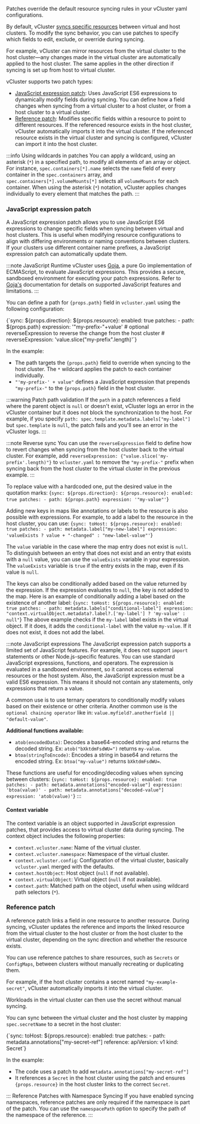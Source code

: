 
<ProAdmonition/>

Patches override the default resource syncing rules in your vCluster yaml configurations.

By default, vCluster [syncs specific resources](https://www.vcluster.com/docs/vcluster/next/configure/vcluster-yaml/sync/) between virtual and host clusters. To modify the sync behavior, you can use patches to specify which fields to edit, exclude, or override during syncing.

For example, vCluster can mirror resources from the virtual cluster to the host cluster—any changes made in the virtual cluster are automatically applied to the host cluster. The same applies in the other direction if syncing is set up from host to virtual cluster.

vCluster supports two patch types:

- [JavaScript expression patch](#javascript-expression-patch): Uses JavaScript ES6 expressions to dynamically modify fields during syncing. You can define how a field changes when syncing from a virtual cluster to a host cluster, or from a host cluster to a virtual cluster.
- [Reference patch](#reference-patch): Modifies specific fields within a resource to point to different resources. If the referenced resource exists in the host cluster, vCluster automatically imports it into the virtual cluster. If the referenced resource exists in the virtual cluster and syncing is configured, vCluster can import it into the host cluster.

:::info Using wildcards in patches
You can apply a wildcard, using an asterisk (`*`) in a specified path, to modify all elements of an array or object.
For instance, `spec.containers[*].name` selects the `name` field of every container in the `spec.containers` array, and `spec.containers[*].volumeMounts[*]` selects all `volumeMounts` for each container.
When using the asterisk (`*`) notation, vCluster applies changes individually to every element that matches the path.
:::

### JavaScript expression patch

A JavaScript expression patch allows you to use JavaScript ES6 expressions to change specific fields when syncing between virtual and host clusters.
This is useful when modifying resource configurations to align with differing environments or naming conventions between clusters. If your clusters use different container name prefixes, a JavaScript expression patch can automatically update them.

:::note JavaScript Runtime
vCluster uses [Goja](https://github.com/dop251/goja), a pure Go implementation of ECMAScript, to evaluate JavaScript expressions. This provides a secure, sandboxed environment for executing your patch expressions.
Refer to [Goja's](https://pkg.go.dev/github.com/dop251/goja) documentation for details on supported JavaScript features and limitations.
:::

You can define a path for <code>{props.path}</code> field in `vcluster.yaml` using the following configuration:

<CodeBlock language="yaml">
{`sync:
    ${props.direction}:
      ${props.resource}:
        enabled: true
        patches:
        - path: ${props.path}
          expression: '"my-prefix-"+value'
          # optional reverseExpression to reverse the change from the host cluster
          # reverseExpression: 'value.slice("my-prefix".length)'`}
</CodeBlock>

In the example:

  - The path targets the <code>{props.path}</code> field to override when syncing to the host cluster. The `*` wildcard applies the patch to each container individually.
  - `"'my-prefix-' + value"` defines a JavaScript expression that prepends `"my-prefix-"` to the <code>{props.path}</code> field in the host cluster.

:::warning Patch path validation
If the `path` in a patch references a field where the parent object is `null` or doesn't exist, vCluster logs an error in the vCluster container but it does not block the synchronization to the host.
For example, if you specify `path: spec.template.metadata.labels["my-label"]` but `spec.template` is `null`, the patch fails and you'll see an error in the vCluster logs.
:::

:::note Reverse sync
You can use the `reverseExpression` field to define how to revert changes when syncing from the host cluster back to the virtual cluster.
For example, add `reverseExpression: {"value.slice('my-prefix'.length)"}` to `vcluster.yaml` to remove the `"my-prefix-"` prefix when syncing back from the host cluster to the virtual cluster in the previous example.
:::

To replace value with a hardcoded one, put the desired value in the quotation marks:
<CodeBlock language="yaml">
{`sync:
    ${props.direction}:
      ${props.resource}:
        enabled: true
        patches:
        - path: ${props.path}
          expression: '"my-value"'`}
</CodeBlock>

Adding new keys in maps like annotations or labels to the resource is also possible with expressions.
For example, to add a label to the resource in the host cluster, you can use:
<CodeBlock language="yaml">
{`sync:
    toHost:
      ${props.resource}:
        enabled: true
        patches:
        - path: metadata.label["my-new-label"]
          expression: 'valueExists ? value + "-changed" : "new-label-value"'`}
</CodeBlock>

The `value` variable in the case where the map entry does not exist is `null`.
To distinguish between an entry that does not exist and an entry that exists with a `null` value, you can use the `valueExists` variable in your expression.
The `valueExists` variable is `true` if the entry exists in the map, even if its value is `null`.

The keys can also be conditionally added based on the value returned by the expression. If the expression evaluates to `null`, the key is not added to the map.
Here is an example of conditionally adding a label based on the existence of another label:
<CodeBlock language="yaml">
{`sync:
    toHost:
      ${props.resource}:
        enabled: true
        patches:
        - path: metadata.labels["conditional-label"]
          expression: "context.virtualObject.metadata?.label?.['my-label'] ? 'my-value' : null"`}
</CodeBlock>
The above example checks if the `my-label` label exists in the virtual object. If it does, it adds the `conditional-label` with the value `my-value`. If it does not exist, it does not add the label.

:::note JavaScript expressions
The JavaScript expression patch supports a limited set of JavaScript features. For example, it does not support `import` statements or other Node.js-specific features. You can use standard JavaScript expressions, functions, and operators.
The expression is evaluated in a sandboxed environment, so it cannot access external resources or the host system.
Also, the JavaScript expression must be a valid ES6 expression. This means it should not contain any statements, only expressions that return a value.

A common use is to use ternary operators to conditionally modify values based on their existence or other criteria.
Another common use is the `optional chaining operator` like in: `value.myfield?.anotherfield || "default-value"`.

**Additional functions available:**
- `atob(encodedData)`: Decodes a base64-encoded string and returns the decoded string. Ex: `atob("bXktdmFsdWU=")` returns `my-value`.
- `btoa(stringToEncode)`: Encodes a string in base64 and returns the encoded string. Ex: `btoa("my-value")` returns `bXktdmFsdWU=`.

These functions are useful for encoding/decoding values when syncing between clusters:
<CodeBlock language="yaml">
{`sync:
    toHost:
      ${props.resource}:
        enabled: true
        patches:
        - path: metadata.annotations["encoded-value"]
          expression: 'btoa(value)'
        - path: metadata.annotations["decoded-value"]
          expression: 'atob(value)'`}
</CodeBlock>
:::

#### Context variable

The context variable is an object supported in JavaScript expression patches, that provides access to virtual cluster data during syncing. The context object includes the following properties:

* `context.vcluster.name`: Name of the virtual cluster.
* `context.vcluster.namespace`: Namespace of the virtual cluster.
* `context.vcluster.config`: Configuration of the virtual cluster, basically `vcluster.yaml` merged with the defaults.
* `context.hostObject`: Host object (`null` if not available).
* `context.virtualObject`: Virtual object (`null` if not available).
* `context.path`: Matched path on the object, useful when using wildcard path selectors (`*`).

### Reference patch

A reference patch links a field in one resource to another resource. During syncing, vCluster updates the reference and imports the linked resource from the virtual cluster to the host cluster or from the host cluster to the virtual cluster, depending on the sync direction and whether the resource exists.

You can use reference patches to share resources, such as `Secrets` or `ConfigMaps`, between clusters without manually recreating or duplicating them.

For example, if the host cluster contains a secret named `"my-example-secret"`, vCluster automatically imports it into the virtual cluster.

Workloads in the virtual cluster can then use the secret without manual syncing.

You can sync between the virtual cluster and the host cluster by mapping `spec.secretName` to a secret in the host cluster:

<CodeBlock language="yaml">
{`sync:
    toHost:
      ${props.resource}:
        enabled: true
        patches:
        - path: metadata.annotations["my-secret-ref"]
          reference:
            apiVersion: v1
            kind: Secret`}
</CodeBlock>

In the example:

- The code uses a patch to add `metadata.annotations["my-secret-ref"]`
- It references a `Secret` in the host cluster using the patch and ensures <code>{props.resource}</code> in the host cluster links to the correct `Secret`.

::: Reference Patches with Namespace Syncing
If you have enabled syncing namespaces, reference patches are only required if the namespace is part of the patch. You can use the `namespacePath` option to specify the path of the namespace of the reference.
:::
